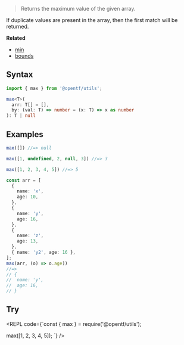 
> Returns the maximum value of the given array.

<Callout type="info">
If duplicate values are present in the array, then the first match will be returned.
</Callout>

**Related**
- [min](/Array/min)
- [bounds](/Array/bounds)

## Syntax

```ts copy
import { max } from '@opentf/utils';

max<T>(
  arr: T[] = [],
  by: (val: T) => number = (x: T) => x as number
): T | null
```

## Examples

```ts
max([]) //=> null

max([1, undefined, 2, null, 3]) //=> 3

max([1, 2, 3, 4, 5]) //=> 5

const arr = [
  {
    name: 'x',
    age: 10,
  },
  {
    name: 'y',
    age: 16,
  },
  {
    name: 'z',
    age: 13,
  },
  { name: 'y2', age: 16 },
];
max(arr, (o) => o.age))
//=> 
// {
//  name: 'y',
//  age: 16,
// }
```

## Try

<REPL code={`const { max } = require('@opentf/utils');

max([1, 2, 3, 4, 5]);
`} />
